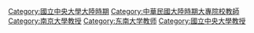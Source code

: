 [[Category:國立中央大學大陸時期|Category:國立中央大學大陸時期]]
[[Category:中華民國大陸時期大專院校教師|Category:中華民國大陸時期大專院校教師]]
[[Category:南京大學教授|Category:南京大學教授]]
[[Category:东南大学教师|Category:东南大学教师]]
[[Category:國立中央大學教授|Category:國立中央大學教授]]